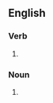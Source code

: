 ==English==

===Verb===
{{head|en|verb form}}

# {{present participle of|fuel|lang=en|nocat=1}}

===Noun===
{{en-noun}}

# {{standard spelling of|fueling|lang=en|from=British spelling}}